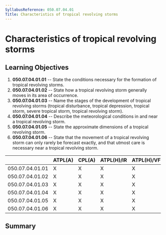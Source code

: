 ```yaml
---
SyllabusReference: 050.07.04.01
Title: Characteristics of tropical revolving storms
---
```


# Characteristics of tropical revolving storms

## Learning Objectives

1.  **050.07.04.01.01** -- State the conditions necessary for the formation of
    tropical revolving storms.
2.  **050.07.04.01.02** -- State how a tropical revolving storm generally moves
    in its area of occurrence.
3.  **050.07.04.01.03** -- Name the stages of the development of tropical
    revolving storms (tropical disturbance, tropical depression, tropical storm,
    severe tropical storm, tropical revolving storm).
4.  **050.07.04.01.04** -- Describe the meteorological conditions in and near a
    tropical revolving storm.
5.  **050.07.04.01.05** -- State the approximate dimensions of a tropical
    revolving storm.
6.  **050.07.04.01.06** -- State that the movement of a tropical revolving storm
    can only rarely be forecast exactly, and that utmost care is necessary near a
    tropical revolving storm.

|                 | ATPL(A) | CPL(A) | ATPL(H)/IR | ATPL(H)/VFR | CPL(H) | IR  | CBIR(A) |
| --------------- | ------- | ------ | ---------- | ----------- | ------ | --- | ------- |
| 050.07.04.01.01 | X       | X      | X          | X           | X      |     |         |
| 050.07.04.01.02 | X       | X      | X          | X           | X      |     |         |
| 050.07.04.01.03 | X       | X      | X          | X           | X      |     |         |
| 050.07.04.01.04 | X       | X      | X          | X           | X      |     |         |
| 050.07.04.01.05 | X       | X      | X          | X           | X      |     |         |
| 050.07.04.01.06 | X       | X      | X          | X           | X      |     |         |

## Summary
